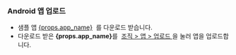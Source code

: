 
### Android 앱 업로드

<ul>
  <li>
    샘플 앱 <a href={props.app_url}>{props.app_name}</a>
    &nbsp;를 다운로드 받습니다.
  </li>
  <li>
    다운로드 받은 <b>{props.app_name}</b>를&nbsp;
    <a href="/management/project/app">조직 > 앱 > 업로드 </a> 을 눌러
    앱을 업로드합니다.
  </li>
</ul>
